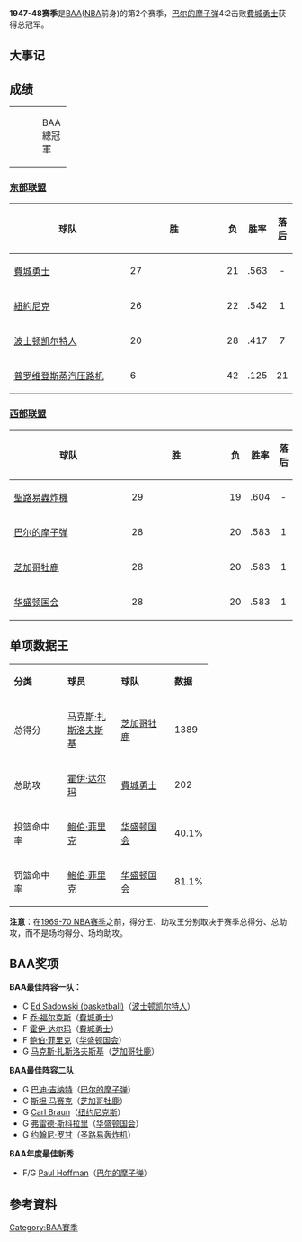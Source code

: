 {{noteTA|G1=NBA}}
{{Infobox sports season
| title            = 1947–48 BAA赛季
| league           = [[BAA|BAA]]
| sport            = [[篮球|篮球]]
| no_of_teams      = 8
| season           = 常规赛
| season_champs    = [[圣路易轰炸机|圣路易轰炸机]]
| top_scorer       = [[马克斯·扎斯洛夫斯基|马克斯·扎斯洛夫斯基]]（[[芝加哥牡鹿|芝加哥牡鹿]]）
| playoffs         = 季后赛
| playoffs_link    = 1948 BAA季后赛
| conf1            = 东部
| conf1_link       = 东部联盟 (NBA)
| conf1_champ      = [[金州勇士|费城勇士]]
| conf1_runner-up  = [[圣路易轰炸机|圣路易轰炸机]]
| conf2            = 西部
| conf2_link       = 西部联盟 (NBA)
| conf2_champ      = [[巴尔的摩子弹|巴尔的摩子弹]]
| conf2_runner-up  = [[芝加哥牡鹿|芝加哥牡鹿]]
| finals           = 总决赛
| finals_link      = 1948 BAA总决赛
| finals_champ     = [[巴尔的摩子弹|巴尔的摩子弹]]
| finals_runner-up = [[金州勇士|费城勇士]]
| seasonslist      = NBA赛季列表
| seasonslistnames = BAA/NBA
| prevseason_link  = 1946-47 BAA赛季
| prevseason_year  = 1946-47
| nextseason_link  = 1948-49 BAA赛季
| nextseason_year  = 1948–49
}}
'''1947-48赛季'''是[[BAA|BAA]]([[NBA|NBA]]前身)的第2个赛季，[[巴尔的摩子弹_(最初的)|巴尔的摩子弹]]4:2击败[[費城勇士|費城勇士]]获得总冠军。

== 大事记 ==

== 成绩 ==
{|border=0 width=20%
|-
|width=50% bgcolor=#fa9090|
|width=50%|BAA總冠軍
|}


=== [[東部聯盟_(NBA)|东部联盟]] ===

{|class=wikitable 
|-
!width=55%|球队
!width=8%|胜
!width=8%|负
!width=15%|胜率
!width=14%|落后
|-
|[[費城勇士|費城勇士]]||27||21||.563||align=center|-
|-
|[[紐約尼克|紐約尼克]]||26||22||.542||align=center|1
|-
|[[波士顿凯尔特人|波士顿凯尔特人]]||20||28||.417||align=center|7
|-
|[[普罗维登斯蒸汽压路机|普罗维登斯蒸汽压路机]]||6||42||.125||align=center|21
|}


=== [[西部聯盟_(NBA)|西部联盟]] ===

{|class=wikitable 
|-
!width=55%|球队
!width=8%|胜
!width=8%|负
!width=15%|胜率
!width=14%|落后
|-
|[[聖路易轟炸機|聖路易轟炸機]]||29||19||.604||align=center|-
|-style="background:#fa9090"
|[[巴尔的摩子弹_(最初的)|巴尔的摩子弹]]||28||20||.583||align=center|1
|-
|[[芝加哥牡鹿|芝加哥牡鹿]]||28||20||.583||align=center|1
|-
|[[华盛顿国会|华盛顿国会]]||28||20||.583||align=center|1
|}

== 单项数据王 ==

{|class=wikitable width=70%
|-align=center
|width=30%|'''分类'''||width=30%|'''球员'''||width=30%|'''球队'''||width=10%|'''数据'''
|-align=center style="background:#f0f8ff"
|总得分||[[马克斯·扎斯洛夫斯基|马克斯·扎斯洛夫斯基]]||[[芝加哥牡鹿|芝加哥牡鹿]]||1389
|-align=center
|总助攻||[[霍伊·达尔玛|霍伊·达尔玛]]||[[費城勇士|費城勇士]]||202
|-align=center style="background:#f0f8ff"
|投篮命中率||[[鲍伯·菲里克|鲍伯·菲里克]]||[[华盛顿国会|华盛顿国会]]||40.1%
|-align=center 
|罚篮命中率||[[鲍伯·菲里克|鲍伯·菲里克]]||[[华盛顿国会|华盛顿国会]]||81.1%
|}
'''注意'''：在[[1969-70_NBA赛季|1969-70 NBA赛季]]之前，得分王、助攻王分别取决于赛季总得分、总助攻，而不是场均得分、场均助攻。

== BAA奖项 ==


'''BAA最佳阵容一队：'''
*C [[Ed_Sadowski_(basketball)|Ed Sadowski (basketball)]]（[[波士顿凯尔特人|波士顿凯尔特人]]）
*F [[乔·福尔克斯|乔·福尔克斯]]（[[費城勇士|費城勇士]]）
*F [[霍伊·达尔玛|霍伊·达尔玛]]（[[費城勇士|費城勇士]]）
*F [[鲍伯·菲里克|鲍伯·菲里克]]（[[华盛顿国会|华盛顿国会]]）
*G [[马克斯·扎斯洛夫斯基|马克斯·扎斯洛夫斯基]]（[[芝加哥牡鹿|芝加哥牡鹿]]）

'''BAA最佳阵容二队'''
*G [[巴迪·吉纳特|巴迪·吉纳特]]（[[巴尔的摩子弹|巴尔的摩子弹]]）
*C [[斯坦·马赛克|斯坦·马赛克]]（[[芝加哥牡鹿|芝加哥牡鹿]]）
*G [[Carl_Braun|Carl Braun]]（[[纽约尼克斯|纽约尼克斯]]）
*G [[弗雷德·斯科拉里|弗雷德·斯科拉里]]（[[华盛顿国会|华盛顿国会]]）
*G [[约翰尼·罗甘|约翰尼·罗甘]]（[[圣路易轰炸机|圣路易轰炸机]]）
 
'''BAA年度最佳新秀'''
*F/G [[Paul_Hoffman|Paul Hoffman]]（[[巴尔的摩子弹|巴尔的摩子弹]]）

== 參考資料 ==
{{reflist}}

{{NBA賽季}}

[[Category:BAA賽季|Category:BAA賽季]]